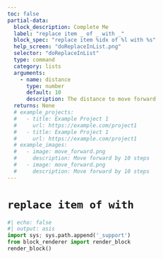 ```yaml
---
toc: false
partial-data:
  block_description: Complete Me
  label: "replace item _ of _ with _"
  block_spec: "replace item %idx of %l with %s"
  help_screen: "doReplaceInList.png"
  selector: "doReplaceInList"
  type: command
  category: lists
  arguments:
    - name: distance
      type: number
      default: 10
      description: The distance to move forward
  returns: None
  # example_projects:
  #   - title: Example Project 1
  #     url: https://example.com/project1
  #   - title: Example Project 1
  #     url: https://example.com/project1
  # example_images:
  #   - image: move_forward.png
  #     description: Move forward by 10 steps
  #   - image: move_forward.png
  #     description: Move forward by 10 steps
---
```


# `replace item of with` {.x-unnumbered}

<!-- {{< partial blocks/_block.qmd >}} -->
```python
#| echo: false
#| output: asis
import sys; sys.path.append('_support')
from block_renderer import render_block
render_block()
```
